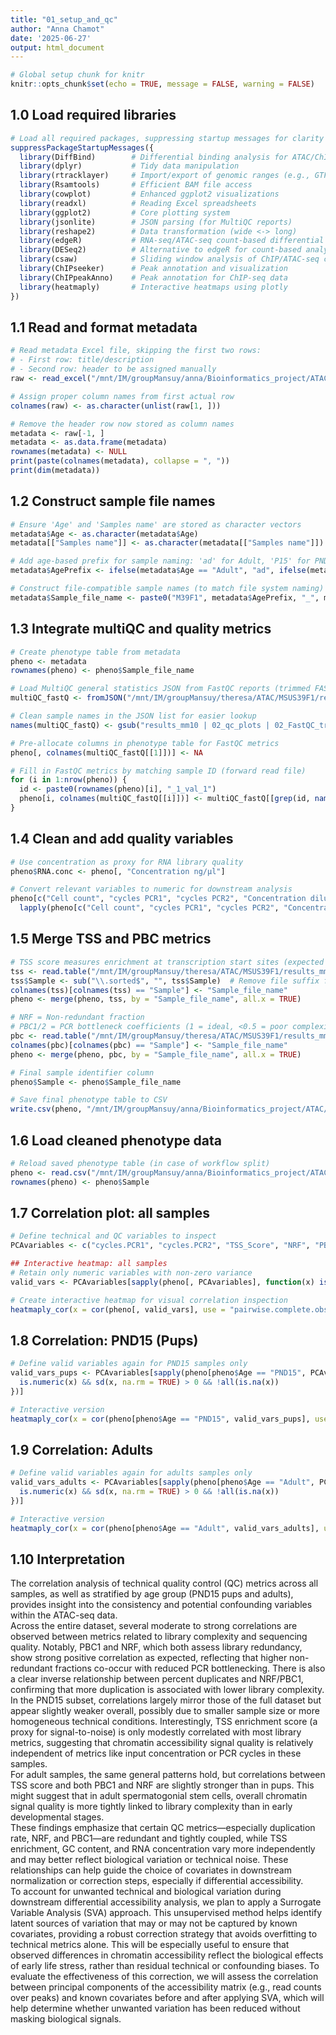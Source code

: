 ```yaml
---
title: "01_setup_and_qc"
author: "Anna Chamot"
date: '2025-06-27'
output: html_document
---
```



```r
# Global setup chunk for knitr
knitr::opts_chunk$set(echo = TRUE, message = FALSE, warning = FALSE)
```

## 1.0 Load required libraries
```r
# Load all required packages, suppressing startup messages for clarity
suppressPackageStartupMessages({
  library(DiffBind)        # Differential binding analysis for ATAC/ChIP-seq data
  library(dplyr)           # Tidy data manipulation
  library(rtracklayer)     # Import/export of genomic ranges (e.g., GTF, BED)
  library(Rsamtools)       # Efficient BAM file access
  library(cowplot)         # Enhanced ggplot2 visualizations
  library(readxl)          # Reading Excel spreadsheets
  library(ggplot2)         # Core plotting system
  library(jsonlite)        # JSON parsing (for MultiQC reports)
  library(reshape2)        # Data transformation (wide <-> long)
  library(edgeR)           # RNA-seq/ATAC-seq count-based differential analysis
  library(DESeq2)          # Alternative to edgeR for count-based analysis
  library(csaw)            # Sliding window analysis of ChIP/ATAC-seq count data
  library(ChIPseeker)      # Peak annotation and visualization
  library(ChIPpeakAnno)    # Peak annotation for ChIP-seq data
  library(heatmaply)       # Interactive heatmaps using plotly
})
```

## 1.1 Read and format metadata
```r
# Read metadata Excel file, skipping the first two rows:
# - First row: title/description
# - Second row: header to be assigned manually
raw <- read_excel("/mnt/IM/groupMansuy/anna/Bioinformatics_project/ATAC/2025_omniATAC_SCs_MSUS39F1-PND15-Adult_metadata.xlsx", col_names = FALSE, skip = 2)

# Assign proper column names from first actual row
colnames(raw) <- as.character(unlist(raw[1, ]))

# Remove the header row now stored as column names
metadata <- raw[-1, ]
metadata <- as.data.frame(metadata)
rownames(metadata) <- NULL
print(paste(colnames(metadata), collapse = ", "))
print(dim(metadata))
```

## 1.2 Construct sample file names
```r
# Ensure 'Age' and 'Samples name' are stored as character vectors
metadata$Age <- as.character(metadata$Age)
metadata[["Samples name"]] <- as.character(metadata[["Samples name"]])

# Add age-based prefix for sample naming: 'ad' for Adult, 'P15' for PND15
metadata$AgePrefix <- ifelse(metadata$Age == "Adult", "ad", ifelse(metadata$Age == "PND15", "P15", NA))

# Construct file-compatible sample names (to match file system naming)
metadata$Sample_file_name <- paste0("M39F1", metadata$AgePrefix, "_", metadata[["Samples name"]])
```

## 1.3 Integrate multiQC and quality metrics
```r
# Create phenotype table from metadata
pheno <- metadata
rownames(pheno) <- pheno$Sample_file_name

# Load MultiQC general statistics JSON from FastQC reports (trimmed FASTQ)
multiQC_fastQ <- fromJSON("/mnt/IM/groupMansuy/theresa/ATAC/MSUS39F1/results_mm10/02_qc_plots/02_FastQC_trimmed_data/multiqc_data/multiqc_data.json")$report_general_stats_data

# Clean sample names in the JSON list for easier lookup
names(multiQC_fastQ) <- gsub("results_mm10 | 02_qc_plots | 02_FastQC_trimmed_data | ", "", names(multiQC_fastQ), fixed = TRUE)

# Pre-allocate columns in phenotype table for FastQC metrics
pheno[, colnames(multiQC_fastQ[[1]])] <- NA

# Fill in FastQC metrics by matching sample ID (forward read file)
for (i in 1:nrow(pheno)) {
  id <- paste0(rownames(pheno)[i], "_1_val_1")
  pheno[i, colnames(multiQC_fastQ[[i]])] <- multiQC_fastQ[[grep(id, names(multiQC_fastQ))]]
}
```

## 1.4 Clean and add quality variables
```r
# Use concentration as proxy for RNA library quality
pheno$RNA.conc <- pheno[, "Concentration ng/µl"]

# Convert relevant variables to numeric for downstream analysis
pheno[c("Cell count", "cycles PCR1", "cycles PCR2", "Concentration dilution 1:4 ng/µl (Qubit)", "Total volume µl", "RNA.conc")] <- 
  lapply(pheno[c("Cell count", "cycles PCR1", "cycles PCR2", "Concentration dilution 1:4 ng/µl (Qubit)", "Total volume µl", "RNA.conc")], as.numeric)
```

## 1.5 Merge TSS and PBC metrics
```r
# TSS score measures enrichment at transcription start sites (expected in high-quality ATAC)
tss <- read.table("/mnt/IM/groupMansuy/theresa/ATAC/MSUS39F1/results_mm10/02_qc_plots/04_tssscores/combined_TSS_Scores_allsamples.txt", header = TRUE, sep = "\t")
tss$Sample <- sub("\\.sorted$", "", tss$Sample)  # Remove file suffix for matching
colnames(tss)[colnames(tss) == "Sample"] <- "Sample_file_name"
pheno <- merge(pheno, tss, by = "Sample_file_name", all.x = TRUE)

# NRF = Non-redundant fraction
# PBC1/2 = PCR bottleneck coefficients (1 = ideal, <0.5 = poor complexity)
pbc <- read.table("/mnt/IM/groupMansuy/theresa/ATAC/MSUS39F1/results_mm10/02_qc_plots/10_pbc_metrics/combined_PBC_Metrics.txt", header = TRUE, sep = "\t")
colnames(pbc)[colnames(pbc) == "Sample"] <- "Sample_file_name"
pheno <- merge(pheno, pbc, by = "Sample_file_name", all.x = TRUE)

# Final sample identifier column
pheno$Sample <- pheno$Sample_file_name

# Save final phenotype table to CSV
write.csv(pheno, "/mnt/IM/groupMansuy/anna/Bioinformatics_project/ATAC/pheno.csv", row.names = FALSE)
```

## 1.6 Load cleaned phenotype data
```r
# Reload saved phenotype table (in case of workflow split)
pheno <- read.csv("/mnt/IM/groupMansuy/anna/Bioinformatics_project/ATAC/pheno.csv")
rownames(pheno) <- pheno$Sample
```

## 1.7 Correlation plot: all samples
```r
# Define technical and QC variables to inspect
PCAvariables <- c("cycles.PCR1", "cycles.PCR2", "TSS_Score", "NRF", "PBC1", "PBC2", "RNA.conc", colnames(multiQC_fastQ[[1]]))

## Interactive heatmap: all samples
# Retain only numeric variables with non-zero variance
valid_vars <- PCAvariables[sapply(pheno[, PCAvariables], function(x) is.numeric(x) && sd(x, na.rm = TRUE) > 0)]

# Create interactive heatmap for visual correlation inspection
heatmaply_cor(x = cor(pheno[, valid_vars], use = "pairwise.complete.obs"), xlab = "Features", ylab = "Features", show_dendrogram = c(TRUE, FALSE), plot_method = "plotly", file = "/mnt/groupMansuy/anna/Bioinformatics_project/ATAC/results/tec_vars_03/TechnicalVariablesCorrelationsHeatmaply.html")
```

## 1.8 Correlation: PND15 (Pups)
```r
# Define valid variables again for PND15 samples only
valid_vars_pups <- PCAvariables[sapply(pheno[pheno$Age == "PND15", PCAvariables], function(x) {
  is.numeric(x) && sd(x, na.rm = TRUE) > 0 && !all(is.na(x))
})]

# Interactive version
heatmaply_cor(x = cor(pheno[pheno$Age == "PND15", valid_vars_pups], use = "pairwise.complete.obs"), xlab = "Features", ylab = "Features", show_dendrogram = c(TRUE, FALSE), plot_method = "plotly", file = "/mnt/groupMansuy/anna/Bioinformatics_project/ATAC/results/tec_vars_03/TechnicalVariablesCorrelationsHeatmaply_only_pups.html")
```

## 1.9 Correlation: Adults
```r
# Define valid variables again for adults samples only
valid_vars_adults <- PCAvariables[sapply(pheno[pheno$Age == "Adult", PCAvariables], function(x) {
  is.numeric(x) && sd(x, na.rm = TRUE) > 0 && !all(is.na(x))
})]

# Interactive version
heatmaply_cor(x = cor(pheno[pheno$Age == "Adult", valid_vars_adults], use = "pairwise.complete.obs"), xlab = "Features", ylab = "Features", show_dendrogram = c(TRUE, FALSE), plot_method = "plotly", file = "/mnt/groupMansuy/anna/Bioinformatics_project/ATAC/results/tec_vars_03/TechnicalVariablesCorrelationsHeatmaply_only_adults.html")
```

## 1.10 Interpretation
The correlation analysis of technical quality control (QC) metrics across all samples, as well as stratified by age group (PND15 pups and adults), provides insight into the consistency and potential confounding variables within the ATAC-seq data.  
Across the entire dataset, several moderate to strong correlations are observed between metrics related to library complexity and sequencing quality. Notably, PBC1 and NRF, which both assess library redundancy, show strong positive correlation as expected, reflecting that higher non-redundant fractions co-occur with reduced PCR bottlenecking. There is also a clear inverse relationship between percent duplicates and NRF/PBC1, confirming that more duplication is associated with lower library complexity.  
In the PND15 subset, correlations largely mirror those of the full dataset but appear slightly weaker overall, possibly due to smaller sample size or more homogeneous technical conditions. Interestingly, TSS enrichment score (a proxy for signal-to-noise) is only modestly correlated with most library metrics, suggesting that chromatin accessibility signal quality is relatively independent of metrics like input concentration or PCR cycles in these samples.  
For adult samples, the same general patterns hold, but correlations between TSS score and both PBC1 and NRF are slightly stronger than in pups. This might suggest that in adult spermatogonial stem cells, overall chromatin signal quality is more tightly linked to library complexity than in early developmental stages.  
These findings emphasize that certain QC metrics—especially duplication rate, NRF, and PBC1—are redundant and tightly coupled, while TSS enrichment, GC content, and RNA concentration vary more independently and may better reflect biological variation or technical noise. These relationships can help guide the choice of covariates in downstream normalization or correction steps, especially if differential accessibility.   
To account for unwanted technical and biological variation during downstream differential accessibility analysis, we plan to apply a Surrogate Variable Analysis (SVA) approach. This unsupervised method helps identify latent sources of variation that may or may not be captured by known covariates, providing a robust correction strategy that avoids overfitting to technical metrics alone. This will be especially useful to ensure that observed differences in chromatin accessibility reflect the biological effects of early life stress, rather than residual technical or confounding biases. To evaluate the effectiveness of this correction, we will assess the correlation between principal components of the accessibility matrix (e.g., read counts over peaks) and known covariates before and after applying SVA, which will help determine whether unwanted variation has been reduced without masking  biological signals.